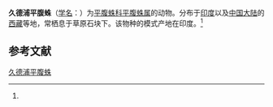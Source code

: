 {{Speciesbox
| name = 久德浦平腹蛛
| status = 
| status_system = 
| image = 
| genus = Gnaphosa
| species = jodhpurensis
| authority = (Tikader et Gajbe, 1977)<ref name='id14348'>{{cite web| url =http://www.bioinfo.cn/db05/BjdwSpecies.php?action=view&id=14348| title =久德浦平腹蛛| work =《中国动物物种编目数据库》| publisher =中国科学院微生物研究所| author =中国科学院动物研究所| accessdate =2009-04-28| deadurl =yes| archiveurl =https://web.archive.org/web/20160305051148/http://www.bioinfo.cn/db05/BjdwSpecies.php?action=view&id=14348| archivedate =2016-03-05}}</ref>
}}

'''久德浦平腹蛛'''（[[学名|学名]]：{{lang|la|''Gnaphosa jodhpurensis''}}）为[[平腹蛛科|平腹蛛科]][[平腹蛛属|平腹蛛属]]的动物。分布于[[印度|印度]]以及[[中国大陆|中国大陆]]的[[西藏|西藏]]等地，常栖息于草原石块下。该物种的模式产地在印度。<ref name='id14348'/>

== 参考文献 ==
{{reflist}}

{{Wikispecies|Gnaphosa jodhpurensis}}
{{Taxonbar|from=Q3309291}}

[[Category:平腹蛛属|久德浦平腹蛛]]


{{蜘蛛小作品}}